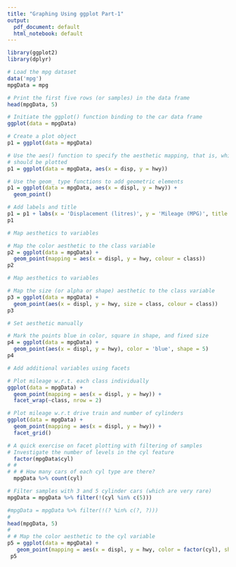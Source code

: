 ```yaml
---
title: "Graphing Using ggplot Part-1"
output:
  pdf_document: default
  html_notebook: default
---
```


```r
library(ggplot2)
library(dplyr)
```

```r
# Load the mpg dataset
data('mpg')
mpgData = mpg

# Print the first five rows (or samples) in the data frame
head(mpgData, 5)
```
```r
# Initiate the ggplot() function binding to the car data frame
ggplot(data = mpgData)

# Create a plot object
p1 = ggplot(data = mpgData)

# Use the aes() function to specify the aesthetic mapping, that is, which variables
# should be plotted
p1 = ggplot(data = mpgData, aes(x = disp, y = hwy))

# Use the geom_ type functions to add geometric elements
p1 = ggplot(data = mpgData, aes(x = displ, y = hwy)) +
  geom_point()

# Add labels and title
p1 = p1 + labs(x = 'Displacement (litres)', y = 'Mileage (MPG)', title = 'Mileage vs. Displacement')
p1
```


```r
# Map aesthetics to variables

# Map the color aesthetic to the class variable
p2 = ggplot(data = mpgData) +
  geom_point(mapping = aes(x = displ, y = hwy, colour = class))
p2
```

```r
# Map aesthetics to variables

# Map the size (or alpha or shape) aesthetic to the class variable
p3 = ggplot(data = mpgData) +
  geom_point(aes(x = displ, y = hwy, size = class, colour = class))
p3
```

```r
# Set aesthetic manually

# Mark the points blue in color, square in shape, and fixed size
p4 = ggplot(data = mpgData) +
  geom_point(aes(x = displ, y = hwy), color = 'blue', shape = 5)
p4
```

```r
# Add additional variables using facets

# Plot mileage w.r.t. each class individually
ggplot(data = mpgData) + 
  geom_point(mapping = aes(x = displ, y = hwy)) + 
  facet_wrap(~class, nrow = 2)
```

```r
# Plot mileage w.r.t drive train and number of cylinders
ggplot(data = mpgData) + 
  geom_point(mapping = aes(x = displ, y = hwy)) + 
  facet_grid()
```

```r
# A quick exercise on facet plotting with filtering of samples
# Investigate the number of levels in the cyl feature
  factor(mpgData$cyl)
# # 
# # # How many cars of each cyl type are there?
  mpgData %>% count(cyl)

# Filter samples with 3 and 5 cylinder cars (which are very rare)
mpgData = mpgData %>% filter(!(cyl %in% c(5)))

#mpgData = mpgData %>% filter(!(? %in% c(?, ?)))
# 
head(mpgData, 5)
# 
# # Map the color aesthetic to the cyl variable
p5 = ggplot(data = mpgData) +
   geom_point(mapping = aes(x = displ, y = hwy, color = factor(cyl), shape = class))
 p5
```


